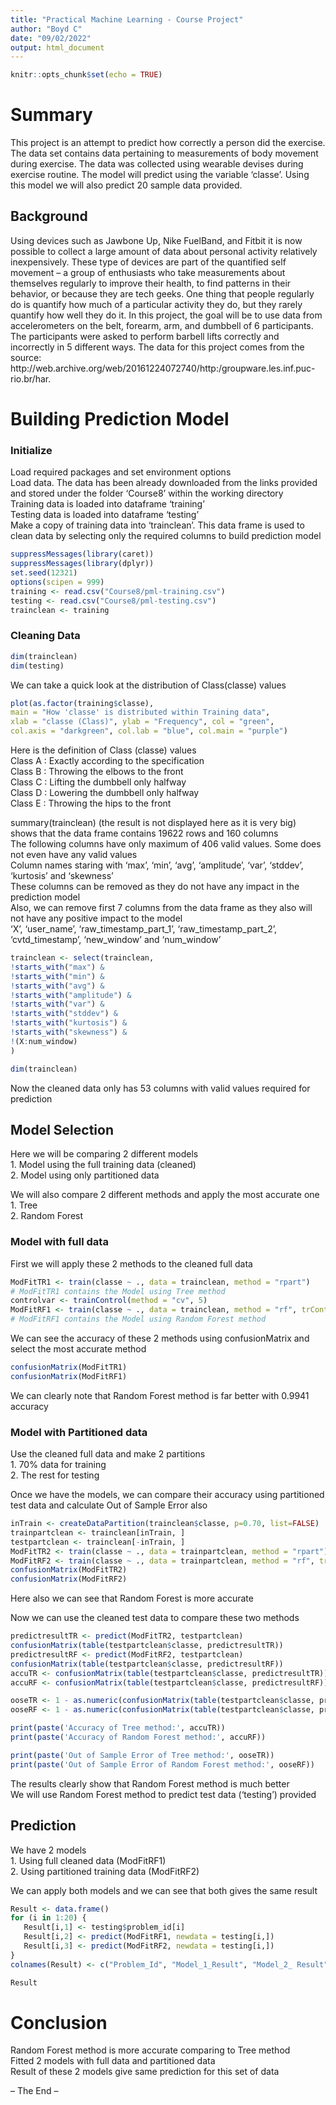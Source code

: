 ```yaml
---
title: "Practical Machine Learning - Course Project"
author: "Boyd C"
date: "09/02/2022"
output: html_document
---
```


```r
knitr::opts_chunk$set(echo = TRUE)
```

# Summary
This project is an attempt to predict how correctly a person did the exercise. The data set contains data pertaining to measurements of body movement during exercise. The data was collected using wearable devises during exercise routine. The model will predict using the variable 'classe'. Using this model we will also predict 20 sample data provided.

## Background
Using devices such as Jawbone Up, Nike FuelBand, and Fitbit it is now possible to collect a large amount of data about personal activity relatively inexpensively. These type of devices are part of the quantified self movement – a group of enthusiasts who take measurements about themselves regularly to improve their health, to find patterns in their behavior, or because they are tech geeks. One thing that people regularly do is quantify how much of a particular activity they do, but they rarely quantify how well they do it. In this project, the goal will be to use data from accelerometers on the belt, forearm, arm, and dumbbell of 6 participants. The participants were asked to perform barbell lifts correctly and incorrectly in 5 different ways.
The data for this project comes from the source: http://web.archive.org/web/20161224072740/http:/groupware.les.inf.puc-rio.br/har. 

# Building Prediction Model

### Initialize
Load required packages and set environment options  
Load data. The data has been already downloaded from the links provided and stored under the folder 'Course8' within the working directory  
Training data is loaded into dataframe 'training'  
Testing data is loaded into dataframe 'testing'  
Make a copy of training data into 'trainclean'. This data frame is used to clean data by selecting only the required columns to build prediction model  

```r
suppressMessages(library(caret))
suppressMessages(library(dplyr))
set.seed(12321)
options(scipen = 999)
training <- read.csv("Course8/pml-training.csv")
testing <- read.csv("Course8/pml-testing.csv")
trainclean <- training
```
### Cleaning Data
```r
dim(trainclean)
dim(testing)
```

We can take a quick look at the distribution of Class(classe) values

```r
plot(as.factor(training$classe), 
main = "How 'classe' is distributed within Training data", 
xlab = "classe (Class)", ylab = "Frequency", col = "green",
col.axis = "darkgreen", col.lab = "blue", col.main = "purple")
```

Here is the definition of Class (classe) values  
Class A : Exactly according to the specification  
Class B : Throwing the elbows to the front  
Class C : Lifting the dumbbell only halfway  
Class D : Lowering the dumbbell only halfway  
Class E : Throwing the hips to the front  

summary(trainclean) (the result is not displayed here as it is very big)  
shows that the data frame contains 19622 rows and 160 columns  
The following columns have only maximum of 406 valid values. Some does not even have any valid values  
Column names staring with 'max', 'min', 'avg', 'amplitude', 'var', 'stddev', 'kurtosis' and 'skewness'  
These columns can be removed as they do not have any impact in the prediction model  
Also, we can remove first 7 columns from the data frame as they also will not have any positive impact to the model  
'X', 'user_name', 'raw_timestamp_part_1', 'raw_timestamp_part_2', 'cvtd_timestamp', 'new_window' and 'num_window'  

```r
trainclean <- select(trainclean, 
!starts_with("max") & 
!starts_with("min") & 
!starts_with("avg") &
!starts_with("amplitude") & 
!starts_with("var") & 
!starts_with("stddev") & 
!starts_with("kurtosis") & 
!starts_with("skewness") &
!(X:num_window)
)

dim(trainclean)
```
Now the cleaned data only has 53 columns with valid values required for prediction  

## Model Selection
Here we will be comparing 2 different models  
1. Model using the full training data (cleaned)  
2. Model using only partitioned data  

We will also compare 2 different methods and apply the most accurate one  
1. Tree  
2. Random Forest  

### Model with full data
First we will apply these 2 methods to the cleaned full data  

```r
ModFitTR1 <- train(classe ~ ., data = trainclean, method = "rpart")
# ModFitTR1 contains the Model using Tree method
controlvar <- trainControl(method = "cv", 5)
ModFitRF1 <- train(classe ~ ., data = trainclean, method = "rf", trControl = controlvar, ntree = 250)
# ModFitRF1 contains the Model using Random Forest method
```

We can see the accuracy of these 2 methods using confusionMatrix and select the most accurate method

```r
confusionMatrix(ModFitTR1)
confusionMatrix(ModFitRF1)
```

We can clearly note that Random Forest method is far better with 0.9941 accuracy

### Model with Partitioned data

Use the cleaned full data and make 2 partitions  
1. 70% data for training  
2. The rest for testing  

Once we have the models, we can compare their accuracy using partitioned test data and calculate Out of Sample Error also  

```r
inTrain <- createDataPartition(trainclean$classe, p=0.70, list=FALSE)
trainpartclean <- trainclean[inTrain, ]
testpartclean <- trainclean[-inTrain, ]
ModFitTR2 <- train(classe ~ ., data = trainpartclean, method = "rpart")
ModFitRF2 <- train(classe ~ ., data = trainpartclean, method = "rf", trControl = controlvar, ntree = 250)
confusionMatrix(ModFitTR2)
confusionMatrix(ModFitRF2)
```
Here also we can see that Random Forest is more accurate  

Now we can use the cleaned test data to compare these two methods  

```r
predictresultTR <- predict(ModFitTR2, testpartclean)
confusionMatrix(table(testpartclean$classe, predictresultTR))
predictresultRF <- predict(ModFitRF2, testpartclean)
confusionMatrix(table(testpartclean$classe, predictresultRF))
accuTR <- confusionMatrix(table(testpartclean$classe, predictresultTR))$overall[1]
accuRF <- confusionMatrix(table(testpartclean$classe, predictresultRF))$overall[1]

ooseTR <- 1 - as.numeric(confusionMatrix(table(testpartclean$classe, predictresultTR))$overall[1])
ooseRF <- 1 - as.numeric(confusionMatrix(table(testpartclean$classe, predictresultRF))$overall[1])

print(paste('Accuracy of Tree method:', accuTR))
print(paste('Accuracy of Random Forest method:', accuRF))

print(paste('Out of Sample Error of Tree method:', ooseTR))
print(paste('Out of Sample Error of Random Forest method:', ooseRF))
```

The results clearly show that Random Forest method is much better  
We will use Random Forest method to predict test data ('testing') provided  

## Prediction

We have 2 models   
1. Using full cleaned data (ModFitRF1)  
2. Using partitioned training data (ModFitRF2)  

We can apply both models and we can see that both gives the same result

```r
Result <- data.frame()
for (i in 1:20) { 
   Result[i,1] <- testing$problem_id[i]
   Result[i,2] <- predict(ModFitRF1, newdata = testing[i,])
   Result[i,3] <- predict(ModFitRF2, newdata = testing[i,])
}
colnames(Result) <- c("Problem_Id", "Model_1_Result", "Model_2_ Result")

Result
```

# Conclusion

Random Forest method is more accurate comparing to Tree method  
Fitted 2 models with full data and partitioned data  
Result of these 2 models give same prediction for this set of data
  
  
-- The End --
  
  
